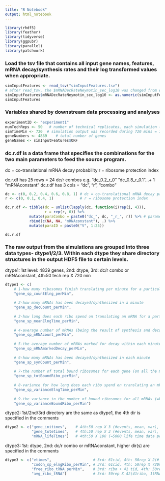 ```yaml
---
title: "R Notebook"
output: html_notebook
---
```



```r
library(rhdf5)
library(feather)
library(tidyverse)
library(ggpubr)
library(parallel)
library(patchwork)
```

### Load the tsv file that contains all input gene names, features, mRNA decay/synthesis rates and their log transformed values when appropriate.
```r
simInputFeatures <- read_tsv("simInputFeatures.tsv") 
# after read_tsv, the $mRNADecRateNeymotin_sec_log10 was changed from dbl to chr, have no idea why. The other dbl columns are all fine. Below is to trasform that column back to dbl.
simInputFeatures$mRNADecRateNeymotin_sec_log10 <- as.numeric(simInputFeatures$mRNADecRateNeymotin_sec_log10)
simInputFeatures
```


### Variables shared by downstream data processing and analyses
```r
experimentID <- "experiment1"
numTechReps <- 50   # number of technical replicates, each simulation (with the same input parameters) can utilize a different seed to represent different tech reps.
simTimeMin <- 720  # simulation output was recorded during 720 mins = 12 hours. See Methods for how this duration is chosen.
geneNumbers <- 4839    # total number of genes 
geneNames <- simInputFeatures$ORF

```


### dc.r.df is a data frame that specifies the combinations for the two main parameters to feed the source program.
dc = co-translational mRNA decay probability
r = ribosome protection index

dc.r.df has 25 rows = 24 dc/r combos e.g. "dc_0.2_r_0"  "dc_0.8_r_0.1"...+ 1 "mRNAconstant"
dc.r.df has 3 cols = "dc", "r", "combo"
```r
dc <- c(0, 0.2, 0.4, 0.6, 0.8, 1) # dc = co-translational mRNA decay probability
r <- c(0, 0.1, 0.4, 1)            # r = ribosome protection index

dc.r.df <- tibble(dc = unlist(lapply(dc, function(i)rep(i, 4))),  
                  r = rep(r, 6)) %>%
           mutate(paraCombo = paste0("dc_", dc, "_r_", r)) %>% # parameter combos
           rbind(c(NA, NA, "mRNAconstant"), .) %>%
           mutate(paraID = paste0("V", 1:25))

dc.r.df
```


### The raw output from the simulations are grouped into three data types- dtype1/2/3. Within each dtype they share directory structures in the output HDF5 file to certain levels. 
dtype1: 1st level: 4839 genes, 2nd: dtype, 3rd: dc/r combo or mRNAconstant, 4th:50 tech rep X 720 min
```r
dtype1 <- c(
    # 1-how many ribosomes finish translating per minute for a particular gene (= how many proteins have been translated)
    "gene_sp_countElng_perMin",  
    
    # 2-how many mRNAs has been decayed/synthesized in a minute
    "gene_sp_decCount_perMin",  
    
    # 3-how long does each ribo spend on translating an mRNA for a particular gene on average
    "gene_sp_meanElngTime_perMin", 
    
    # 4-average number of mRNAs (being the result of synthesis and decay) within each minute for a particular gene
    "gene_sp_mRNAcount_perMin",  
    
    # 5-the average number of mRNAs marked for decay within each minute for a particular gene
    "gene_sp_mRNAmarkedDecay_perMin", 
    
    # 6-how many mRNAs has been decayed/synthesized in each minute
    "gene_sp_synCount_perMin",     
    
    # 7-the number of total bound ribosomes for each gene (on all the mRNAs of this gene, whether marked or not for decay) at each minute mark
    "gene_sp_totBoundRibo_perMin", 
    
    # 8-variance for how long does each ribo spend on translating an mRNA for a particular gene
    "gene_sp_varianceElngTime_perMin",  
    
    # 9-the variance in the number of bound ribosomes for all mRNAs (whether marked or not for decay) for each gene at each minute mark
    "gene_sp_varianceBoundRibo_perMin")  

```

dtype2: 1st/2nd/3rd directory are the same as dtype1, the 4th dir is specified in the comments
```r
dtype2 <- c("gene_initimes",    # 4th:50 rep X 3 (#events, mean, var), Average time between initiation of all genes
            "gene_totetimes",   # 4th:50 rep X 3 (#events, mean, var), Average total elongation times of all genes
            "mRNA_lifeTimes")   # 4th:50 X 100 (=5000 life time data point, some spots will be filled with NAs since not all genes would have 5000 life times collected). 
```

dtype3: 1st: dtype, 2nd: dc/r combo or mRNAconstant, higher dir(s) are specified in the comments
```r
dtype3 <- c("etimes",                   # 3rd: 61cid, 4th: 50rep X 2(# of events, mean), Elongation times of all codons
            "codon_sp_elngRibo_perMin", # 3rd: 61cid, 4th: 50rep X 720min, the number of elongatable ribosomes per codon type at each minute mark 
            "free_ribo_tRNA_perMin",    # 3rd: ribo + 41 tid, 4th: 50rep X 720min, the free ribosome number and free tRNA number per tRNA type at each minute mark
            "avg_ribo_tRNA")            # 3rd: 50rep X 42(41ribo, 1tRNA), Average number of free ribosomes and tRNAs at equilibrium
             
```

